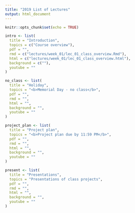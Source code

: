 ```yaml
---
title: "2019 List of Lectures"
output: html_document
---
```


```r
knitr::opts_chunk$set(echo = TRUE)
```

```r
intro <- list(
  title = "Introduction",
  topics = c("Course overview"),
  pdf = "",
  rmd = c("lectures/week_01/lec_01_class_overview.Rmd"),
  html = c("lectures/week_01/lec_01_class_overview.html"),
  background = c(""),
  youtube = ""
)

no_class <- list(
  title = "Holiday",
  topics = "<b>Memorial Day - no class</b>",
  pdf = "",
  rmd = "",
  html = "",
  background = "",
  youtube = ""
)

project_plan <- list(
  title = "Project plan",
  topics = "<b>Project plan due by 11:59 PM</b>",
  pdf = "",
  rmd = "",
  html = "",
  background = "",
  youtube = ""
)

present <- list(
  title = "Presentations",
  topics = "Presentations of class projects",
  pdf = "",
  rmd = "",
  html = "",
  background = "",
  youtube = ""
)
```



